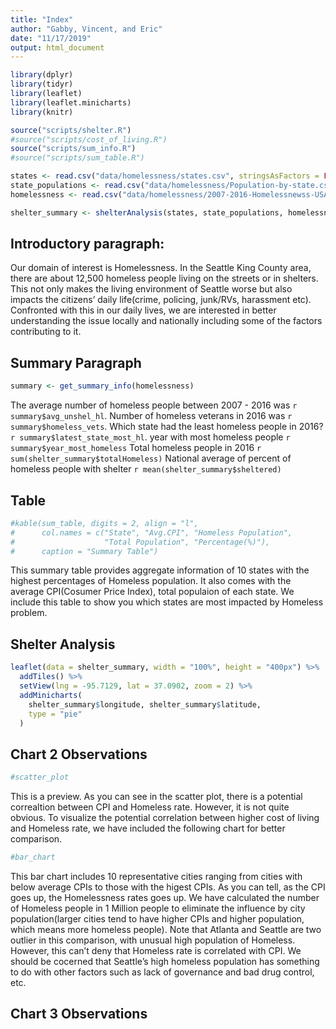 ```yaml
---
title: "Index"
author: "Gabby, Vincent, and Eric"
date: "11/17/2019"
output: html_document
---
```


```r
library(dplyr)
library(tidyr)
library(leaflet)
library(leaflet.minicharts)
library(knitr)

source("scripts/shelter.R")
#source("scripts/cost_of_living.R")
source("scripts/sum_info.R")
#source("scripts/sum_table.R")

states <- read.csv("data/homelessness/states.csv", stringsAsFactors = FALSE)
state_populations <- read.csv("data/homelessness/Population-by-state.csv", stringsAsFactors = FALSE)
homelessness <- read.csv("data/homelessness/2007-2016-Homelessnewss-USA.csv", stringsAsFactors = FALSE)

shelter_summary <- shelterAnalysis(states, state_populations, homelessness)
```

## Introductory paragraph:
Our domain of interest is Homelessness. In the Seattle King County area, there are about 12,500 homeless people living on the streets or in shelters. This not only makes the living environment of Seattle worse but also impacts the citizens’ daily life(crime, policing, junk/RVs, harassment etc). Confronted with this in our daily lives, we are interested in better understanding the issue locally and nationally including some of the factors contributing to it.

## Summary Paragraph
```r
summary <- get_summary_info(homelessness)
```
The average number of homeless people between 2007 - 2016 was `r summary$avg_unshel_hl`.
Number of homeless veterans in 2016 was `r summary$homeless_vets`.
Which state had the least homeless people in 2016? `r summary$latest_state_most_hl`.
year with most homeless people `r summary$year_most_homeless`
Total homeless people in 2016 `r sum(shelter_summary$totalHomeless)`
National average of percent of homeless people with shelter `r mean(shelter_summary$sheltered)`

## Table 
```r
#kable(sum_table, digits = 2, align = "l",
#      col.names = c("State", "Avg.CPI", "Homeless Population",
#                    "Total Population", "Percentage(%)"),
#      caption = "Summary Table")
```

This summary table provides aggregate information of 10 states with the highest percentages of Homeless population. It also comes with the average CPI(Cosumer Price Index), total populaion of each state. We include this table to show you which states are most impacted by Homeless problem.

## Shelter Analysis
```r

leaflet(data = shelter_summary, width = "100%", height = "400px") %>%
  addTiles() %>%
  setView(lng = -95.7129, lat = 37.0902, zoom = 2) %>% 
  addMinicharts(
    shelter_summary$longitude, shelter_summary$latitude,
    type = "pie"
  )

```

## Chart 2 Observations 
```r
#scatter_plot 
```
This is a preview. As you can see in the scatter plot, there is a potential correaltion between CPI and Homeless rate. However, it is not quite obvious. To visualize the potential correlation between higher cost of living and Homeless rate, we have included the following chart for better comparison. 
```r
#bar_chart
```

This bar chart includes 10 representative cities ranging from cities with below average CPIs to those with the higest CPIs. As you can tell, as the CPI goes up, the Homelessness rates goes up. We have calculated the number of Homeless people in 1 Million people to eliminate the influence by city population(larger cities tend to have higher CPIs and higher population, which means more homeless people). Note that Atlanta and Seattle are two outlier in this comparison, with unusual high population of Homeless. However, this can't deny that Homeless rate is correlated with CPI. We should be cocerned that Seattle's high homeless population has something to do with other factors such as lack of governance and bad drug control, etc. 

## Chart 3 Observations 

